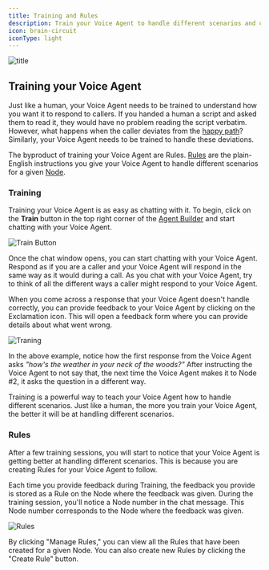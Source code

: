 ```yaml
---
title: Training and Rules
description: Train your Voice Agent to handle different scenarios and create Rules to guide its behavior
icon: brain-circuit
iconType: light
---
```


![title](/images/hero/training.png)

## Training your Voice Agent

Just like a human, your Voice Agent needs to be trained to understand how you want it to respond to callers. If you handed a human a script and asked them to read it, they would have no problem reading the script verbatim. However, what happens when the caller deviates from the [happy path](/resources/glossary#happy-path)? Similarly, your Voice Agent needs to be trained to handle these deviations.

The byproduct of training your Voice Agent are Rules. [Rules](#rules) are the plain-English instructions you give your Voice Agent to handle different scenarios for a given [Node](/build/agent-builder/nodes).

### Training

Training your Voice Agent is as easy as chatting with it. To begin, click on the **Train** button in the top right corner of the [Agent Builder](/build/agent-builder) and start chatting with your Voice Agent.

![Train Button](/images/gifs/training-button.gif)

Once the chat window opens, you can start chatting with your Voice Agent. Respond as if you are a caller and your Voice Agent will respond in the same way as it would during a call. As you chat with your Voice Agent, try to think of all the different ways a caller might respond to your Voice Agent.

When you come across a response that your Voice Agent doesn't handle correctly, you can provide feedback to your Voice Agent by clicking on the <Icon icon="square-exclamation" iconType="light" /> Exclamation icon. This will open a feedback form where you can provide details about what went wrong.

![Traning](/images/gifs/training.gif)

In the above example, notice how the first response from the Voice Agent asks *"how's the weather in your neck of the woods?"* After instructing the Voice Agent to not say that, the next time the Voice Agent makes it to Node #2, it asks the question in a different way.

Training is a powerful way to teach your Voice Agent how to handle different scenarios. Just like a human, the more you train your Voice Agent, the better it will be at handling different scenarios.

### Rules

After a few training sessions, you will start to notice that your Voice Agent is getting better at handling different scenarios. This is because you are creating Rules for your Voice Agent to follow.

Each time you provide feedback during Training, the feedback you provide is stored as a Rule on the Node where the feedback was given. During the training session, you'll notice a Node number in the chat message. This Node number corresponds to the Node where the feedback was given.

![Rules](/images/ui/rules.png)

By clicking "Manage Rules," you can view all the Rules that have been created for a given Node. You can also create new Rules by clicking the "Create Rule" button.


<NextSection
	title="Genius"
	icon="atom-simple"
	href="/build/agent-builder/genius"
	description="Provide your Voice Agents with knowledge about your business ->"
/>
